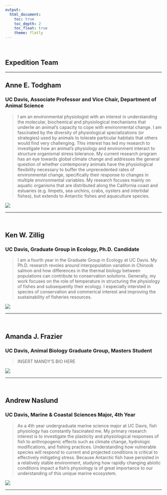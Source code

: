 ```yaml
---
output: 
  html_document:
    toc: true
    toc_depth: 2
    toc_float: true
    theme: flatly
---
```

<br>

## Expedition Team

***

## **Anne E. Todgham**
### UC Davis, Associate Professor and Vice Chair, Department of Animal Science

>I am an environmental physiologist with an interest in understanding the molecular, biochemical and physiological mechanisms that underlie an animal's capacity to cope with environmental change.  I am fascinated by the diversity of physiological specializations (or strategies) used by animals to tolerate particular habitats that others would find very challenging.  This interest has led my research to investigate how an animal's physiology and environment interact to structure organismal stress tolerance.  My current research program has an eye towards global climate change and addresses the general question of whether contemporary animals have the physiological flexibility necessary to buffer the unprecedented rates of environmental change, specifically their response to changes in multiple environmental variables. My research focuses mainly on aquatic organisms that are distributed along the California coast and estuaries (e.g. limpets, sea urchins, crabs, oysters and intertidal fishes), but extends to Antarctic fishes and aquaculture species.

![](pictures/annepic.jpg)

***
<br>

## **Ken W. Zillig**
### UC Davis, Graduate Group in Ecology, Ph.D. Candidate

> I am a fourth year in the Graduate Group in Ecology at UC Davis. My Ph.D. research revoles around interpopulation variation in Chinook salmon and how differences in the thermal biology between populations can contribute to conservation solutions. Generally, my work focuses on the role of temperature in structuring the physiology of fishes and subsequently their ecology. I especially intersted in species of conservation and commerical interest and improving the sustainability of fisheries resources.

![](pictures/kenpic.JPG)

***
<br>

## **Amanda J. Frazier**
### UC Davis, Animal Biology Graduate Group, Masters Student

> INSERT MANDY'S BIO HERE

![](pictures/kenpic.JPG)

***
<br>

## **Andrew Naslund**
### UC Davis, Marine & Coastal Sciences Major, 4th Year

> As a 4th year undergraduate marine science major at UC Davis, fish physiology has constantly fascinated me. My primary research interest is to investigate the plasticity and physiological responses of fish to anthropogenic effects such as climate change, hydrologic modifications, and fishing practices. Understanding how vulnerable species will respond to current and projected conditions is critical to effectively mitigating stress. Because Antarctic fish have persisted in a relatively stable environment, studying how rapidly changing abiotic conditions impact a fish's physiology is of great importance to our understanding of this unique marine ecosystem.

![](pictures/andrewpic.JPG)

***
<br>